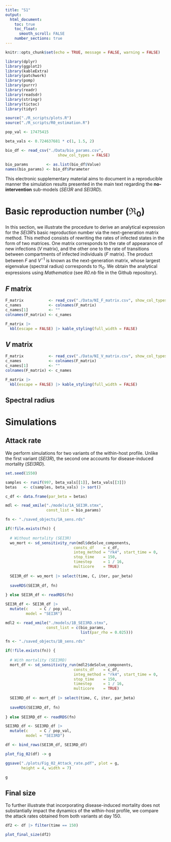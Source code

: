 ```yaml
---
title: "S1"
output: 
  html_document:
    toc: true
    toc_float:
      smooth_scroll: FALSE
    number_sections: true
---
```


```r
knitr::opts_chunk$set(echo = TRUE, message = FALSE, warning = FALSE)

library(dplyr)
library(ggplot2)
library(kableExtra)
library(patchwork)
library(pomp)
library(purrr)
library(readr)
library(readsdr)
library(stringr)
library(tictoc)
library(tidyr)

source("./R_scripts/plots.R")
source("./R_scripts/R0_estimation.R")

pop_val <- 17475415

beta_vals <- 0.724637681 * c(1, 1.5, 2)

bio_df <- read_csv("./Data/bio_params.csv", 
                       show_col_types = FALSE)

bio_params        <- as.list(bio_df$Value)
names(bio_params) <- bio_df$Parameter
```

This electronic supplementary material aims to document in a reproducible manner
the simulation results presented in the main text regarding the 
**no-intervention** sub-models (*SEI3R* and *SEI3RD*).

# Basic reproduction number ($\Re_0$) 

In this section, we illustrate the procedure to derive an analytical expression 
for the *SEI3R*'s basic reproduction number via the next-generation matrix 
method. This method consists of rewriting the rates of infected states in the 
form of two matrices. One matrix corresponds to the rate of appearance of new 
infections ($V$ matrix), and the other one to the rate of transitions between 
compartments of infected individuals ($F$ matrix). The product between $F$ and 
$V^{-1}$ is known as the next-generation matrix, whose largest eigenvalue 
(spectral radius) corresponds to $\Re_0$. We obtain the analytical expressions
using *Mathematica* (see *R0.nb* file in the Github repository).

## $F$ matrix

```r
F_matrix           <- read_csv("./Data/NI_F_matrix.csv", show_col_types = FALSE)
c_names            <- colnames(F_matrix)
c_names[1]         <- ""
colnames(F_matrix) <- c_names

F_matrix |>
  kbl(escape = FALSE) |> kable_styling(full_width = FALSE)
```

## $V$ matrix

```r
F_matrix           <- read_csv("./Data/NI_V_matrix.csv", show_col_types = FALSE)
c_names            <- colnames(F_matrix)
c_names[1]         <- ""
colnames(F_matrix) <- c_names

F_matrix |>
  kbl(escape = FALSE) |> kable_styling(full_width = FALSE)
```

## Spectral radius

\begin{equation}

  \Re_0 = \beta  \left(\omega  \left(\frac{1}{\gamma }+\frac{1}{\nu
   }\right) + \frac{\eta -\eta  \omega }{\kappa }\right)
\end{equation}


# Simulations

## Attack rate

We perform simulations for two variants of the within-host profile. Unlike the
first variant (*SEI3R*), the second one accounts for disease-induced mortality
(*SEI3RD*).

```r
set.seed(1550)

samples <- runif(997, beta_vals[[1]], beta_vals[[3]])
betas   <- c(samples, beta_vals) |> sort()

c_df <- data.frame(par_beta = betas)
```

```r
mdl <- read_xmile("./models/1A_SEI3R.stmx", 
                  const_list = bio_params)

fn <- "./saved_objects/1A_sens.rds"

if(!file.exists(fn)) {
  
  # Without mortality (SEI3R)
  wo_mort <- sd_sensitivity_run(mdl$deSolve_components, 
                              consts_df    = c_df,
                              integ_method = "rk4", start_time = 0,
                              stop_time    = 150, 
                              timestep     = 1 / 16,
                              multicore    = TRUE)
  
  SEI3R_df <- wo_mort |> select(time, C, iter, par_beta)
  
  saveRDS(SEI3R_df, fn)
   
} else SEI3R_df <- readRDS(fn)
```

```r
SEI3R_df <- SEI3R_df |>
  mutate(c     = C / pop_val,
         model = "SEI3R")
```

```r
mdl2 <- read_xmile("./models/1B_SEI3RD.stmx",
                  const_list = c(bio_params, 
                                 list(par_rho = 0.025)))
```

```r
fn <- "./saved_objects/1B_sens.rds"

if(!file.exists(fn)) {
  
  # With mortality (SEI3RD)
  mort_df <- sd_sensitivity_run(mdl2$deSolve_components, 
                              consts_df    = c_df,
                              integ_method = "rk4", start_time = 0,
                              stop_time    = 150, 
                              timestep     = 1 / 16,
                              multicore    = TRUE)
  
  SEI3RD_df <- mort_df |> select(time, C, iter, par_beta)
  
  saveRDS(SEI3RD_df, fn)
   
} else SEI3RD_df <- readRDS(fn)
```

```r
SEI3RD_df <- SEI3RD_df |>
  mutate(c     = C / pop_val,
         model = "SEI3RD")
```

```r
df <- bind_rows(SEI3R_df, SEI3RD_df)

plot_fig_02(df) -> g

ggsave("./plots/Fig_02_Attack_rate.pdf", plot = g, 
       height = 4, width = 7)

g
```

## Final size

To further illustrate that incorporating disease-induced mortality does not 
substantially impact the dynamics of the within-host profile, we compare the
attack rates obtained from both variants at day 150.

```r
df2 <- df |> filter(time == 150)

plot_final_size(df2)
```
